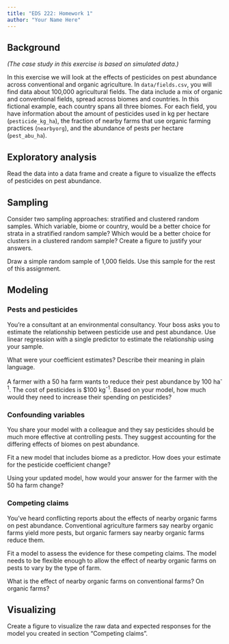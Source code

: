 ```yaml
---
title: "EDS 222: Homework 1"
author: "Your Name Here"
---
```


## Background

*(The case study in this exercise is based on simulated data.)*

In this exercise we will look at the effects of pesticides on pest abundance across conventional and organic agriculture. In `data/fields.csv`, you will find data about 100,000 agricultural fields. The data include a mix of organic and conventional fields, spread across biomes and countries. In this fictional example, each country spans all three biomes. For each field, you have information about the amount of pesticides used in kg per hectare (`pesticide_kg_ha`), the fraction of nearby farms that use organic farming practices (`nearbyorg`), and the abundance of pests per hectare (`pest_abu_ha`).

## Exploratory analysis

Read the data into a data frame and create a figure to visualize the effects of pesticides on pest abundance.

## Sampling

Consider two sampling approaches: stratified and clustered random samples. Which variable, biome or country, would be a better choice for strata in a stratified random sample? Which would be a better choice for clusters in a clustered random sample? Create a figure to justify your answers.

Draw a simple random sample of 1,000 fields. Use this sample for the rest of this assignment.

## Modeling

### Pests and pesticides

You're a consultant at an environmental consultancy. Your boss asks you to estimate the relationship between pesticide use and pest abundance. Use linear regression with a single predictor to estimate the relationship using your sample.

What were your coefficient estimates? Describe their meaning in plain language.

A farmer with a 50 ha farm wants to reduce their pest abundance by 100 ha^-1^. The cost of pesticides is \$100 kg^-1^. Based on your model, how much would they need to increase their spending on pesticides?

### Confounding variables

You share your model with a colleague and they say pesticides should be much more effective at controlling pests. They suggest accounting for the differing effects of biomes on pest abundance.

Fit a new model that includes biome as a predictor. How does your estimate for the pesticide coefficient change?

Using your updated model, how would your answer for the farmer with the 50 ha farm change?

### Competing claims

You've heard conflicting reports about the effects of nearby organic farms on pest abundance. Conventional agriculture farmers say nearby organic farms yield more pests, but organic farmers say nearby organic farms reduce them.

Fit a model to assess the evidence for these competing claims. The model needs to be flexible enough to allow the effect of nearby organic farms on pests to vary by the type of farm.

What is the effect of nearby organic farms on conventional farms? On organic farms?

## Visualizing

Create a figure to visualize the raw data and expected responses for the model you created in section "Competing claims".

